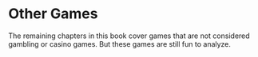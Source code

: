 # Other Games

The remaining chapters in this book cover games that are not considered gambling or casino games.  But these games are still fun to analyze.
